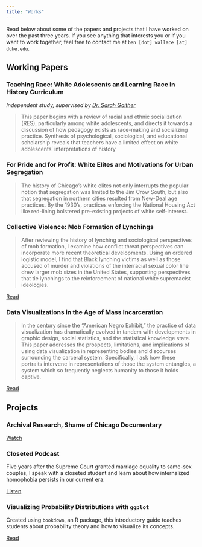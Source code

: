 ```yaml
---
title: "Works"
---
```


Read below about some of the papers and projects that I have worked on over the past three years. If you see anything that interests you or if you want to work together, feel free to contact me at `ben [dot] wallace [at] duke.edu`.

## Working Papers

### Teaching Race: White Adolescents and Learning Race in History Curriculum 

*Independent study, supervised by [Dr. Sarah Gaither](https://scholars.duke.edu/person/sarah.gaither)*

> This paper begins with a review of racial and ethnic socialization (RES), particularly among white adolescents, and directs it towards a discussion of how pedagogy exists as race-making and socializing practice. Synthesis of psychological, sociological, and educational scholarship reveals that teachers have a limited effect on white adolescents’ interpretations of history

### For Pride and for Profit: White Elites and Motivations for Urban Segregation

> The history of Chicago’s white elites not only interrupts the popular notion that segregation was limited to the Jim Crow South, but also that segregation in northern cities resulted from New-Deal age practices. By the 1930’s, practices enforcing the National Housing Act like red-lining bolstered pre-existing projects of white self-interest.

### Collective Violence: Mob Formation of Lynchings

> After reviewing the history of lynching and sociological perspectives of mob formation, I examine how conflict threat perspectives can incorporate more recent theoretical developments. Using an ordered logistic model, I find that Black lynching victims as well as those accused of murder and violations of the interracial sexual color line drew larger mob sizes in the United States, supporting perspectives that tie lynchings to the reinforcement of national white supremacist ideologies.

[Read](https://dssoc.github.io/project_examples/ben_wallace.html)

### Data Visualizations in the Age of Mass Incarceration

> In the century since the “American Negro Exhibit,” the practice of data visualization has dramatically evolved in tandem with developments in graphic design, social statistics, and the statistical knowledge state. This paper addresses the prospects, limitations, and implications of using data visualization in representing bodies and discourses surrounding the carceral system. Specifically, I ask how these portraits intervene in representations of those the system entangles, a system which so frequently neglects humanity to those it holds captive.

[Read](https://ben-j-wallace.github.io/carceral-system-visualization/)

## Projects

### Archival Research, Shame of Chicago Documentary

[Watch](https://www.shameofchicago.org/)

### Closeted Podcast

Five years after the Supreme Court granted marriage equality to same-sex couples, I speak with a closeted student and learn about how internalized homophobia persists in our current era.

[Listen](https://soundcloud.com/benjwallace/closeted)

### Visualizing Probability Distributions with `ggplot`

Created using `bookdown`, an R package, this introductory guide teaches students about probability theory and how to visualize its concepts. 

[Read](https://ben-j-wallace.github.io/probability-distributions/)


